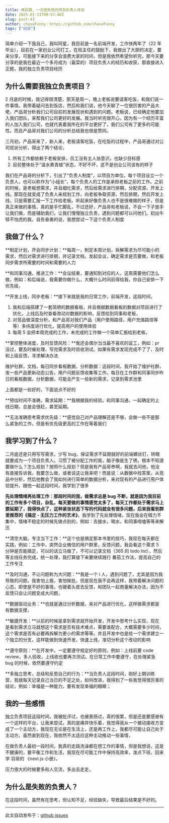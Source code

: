 ```yaml
---
title: 再回首，一次很失败的项目负责人体验
date: 2025-01-11T09:57:46Z
slug: post-43
author: chaseFunny：https://github.com/chaseFunny
tags: ["经验"]
---
```


简单介绍一下我自己，我叫阿星，我目前是一名前端开发，工作快两年了（22 年毕业），目前在一家创业公司打工，在班主任的鼓励下，我做出了大胆的决定，要来分享，可能接下来的分享会浪费大家的时间，但是我依然希望你听完，那今天要分享的是我在最近一个多月成为（最菜的）项目负责人的经历和收获，那直接进入正题，我的独立负责项目经历

## 为什么需要我独立负责项目？

2 月底的时候，我记得很清楚，那天是周一，晚上老板说要请客吃饭，和我们说一件事情。我带着疑问去到饭店，然后和我们说，他今天聊了一位很厉害的产品大佬，产品哥分析我们公司目前的发展现状和遇到的问题。老板说，已经确定他要加入我们团队，来帮我们公司更好的发展。我当时听完很开心，因为有一个经历丰富的人加入我们公司，也就代表着我所在的平台更好了，我们公司有了更多的可能性。而且产品哥对我们公司的分析总结我也很是赞同。

三月初，产品哥来了，新人来，老板请客吃饭，在吃饭的过程中，产品哥通过对公司现状分析，得出了两个结论，

1. 所有工作都依赖于老板安排，员工没有主人翁意识。也缺少目标感
2. 目前整体处于“温水煮青蛙”状态，不好不坏，这不是创业公司该有的样子

我们在产品哥的分析下，引出了“负责人制度”，以项目为单位，每个项目设立一个负责人，也可以称作为“小组长”，每个负责人的工作是承担老板之前的工作。之前的时候，是老板想需求，并且细化需求，然后给需求进行排期，分配资源，开发上线。那现在就变成了负责人来规划工作，向老板争取资源，然后排期，然后开发上线，只是需要汇报一下工作给老板。听起来好像负责人也不是很难做的样子，但是真正来做的事情，真的是手忙脚乱，不过还好，产品哥和老板说，不会一下子放手让我们做，而是辅助我们，让我们慢慢独立负责，遇到问题都可以问他们。初出牛犊不怕虎的我，自告奋勇的说，我想尝试一下这个负责人制度

## 我做了什么？

**制定计划，开会同步计划：**每周一，制定本周计划，拆解需求为尽可能小的需求，然后对需求进行排期，并记录文档，发起会议，确定需求是否要做，和老板同步需求所需要的时间和需要的人力

**和同事沟通，推进工作：**会议结束，要通知到对应的人，这周需要他们怎么做，例如：和后端说，我需要你做什么，大概什么时间前得给我，你自己安排一下优先级，

**开发上线，同步老板：**接下来就是我的日常工作，前端开发，这段时间，

1. 我和后端搭建了一套简陋的数据看板，并且根据数据看板的数据对项目进行了优化，上线后及时查看改动对数据的影响，反馈给到同事和老板，
2. 对竞品做深度分析，和产品哥对我们产品（用户使用路径，用户充值路径等等）多纬度进行优化，提高用户的使用体验
3. 每周 5 会把本周完成的工作，未完成的工作做一个简单汇报给到老板， 

**掌控整体进度，及时反馈风险：**我还会偶尔当当最不喜欢的监工，例如：pr 没过，要及时催处理，写完需求及时验收测试。如果有需求发现完成不了了，及时和上级反馈，寻求解决办法

维护社群，文档，每日同步看板数据，分析数据：这段时间，我开始了维护社群，发一些产品更新动态公告，用户问题反馈收集等工作。每日在工作群和同事同步昨日的看板数据，分析数据，可能会产生一些新的需求，记录到需求池里

上面都是一些好的，下面说点不好的

**预估时间不准确，需求延期：**我根据我的经验，和同事沟通，一起确定的上线日期，总是会很赶，甚至延期。

**无法准确思考需求优先级：**感觉自己对产品理解还是不够，会做一些不是那么紧急的工作，但是有优先级更高的工作在等着我们

## 我学习到了什么？

二月底还是只用写写需求，少写 bug，保证需求不延期就好的前端螺丝钉，转眼就要成为一个项目负责人。习惯了被分配工作的我，脑子像是生了锈，根本不知道要做什么？怎么规划？按照什么规划？但是我有产品哥😎啊，我就去问他，他没有直接告诉我，我要怎么做，或者说这让我来吧！而是说：从数据中找答案，从竞品中分析，然后他教会了我如何进行简单的数据分析，来对现有的产品进行用户体验提升。跟他一起这段时间，我学到了很多

**先处理情绪再处理工作：**那段时间的我，做需求总是 bug 不断，就是因为我目前的工作有多个项目，杂乱，每天要做的事情感觉太多了，每天工作都处于需求马上要延期了，我得快点了，这种紧张状态下写的代码就会有很多问题，后来我看到群里推荐的**《搞定 - 无压力工作的艺术》**，我学到了先处理情绪，现在我会在精力不集中，情绪不稳定的时候先做点别的，例如：去接水，喝水，和同事唠嗑等等来解压

**清空大脑，专注当下工作：**这个也是搞定那本书里的技巧，我现在每天都在实践，例如：工作中，突然企业微信的用户群里，反馈问题，我会看这个需求 5 分钟是否能搞定，可以的话立马做了，不可以记录文档（365 的 todo list），然后等主线任务完成，统一处理，我打算接下来要继续践行 番茄工作法，提高自己的工作专注

**及时沟通，不让问题称为大问题：**我是一个 i 人，遇到问题了，尤其是因为我导致的问题，我害怕上报，害怕挨批，但是现在我不会再这样，我带着解决问题的心态，即使是不好的事情，也硬着头皮去反馈，和团队一起商量解决办法，因为不反馈只会让问题变成大问题，

**数据驱动业务：**也就是通过分析数据，来对产品进行优化，这样做需求都是有数据支撑，

**敏捷开发：**以前的时候是拿到需求就开始开发，开发中思考什么实现，现在是看到需求立马就想这个需求是否有技术难点，需要谁配合，大概需要多少时间，这个需求是否有必要再拆解为更小的需求等等。并且开发中也是给一个需求建立一个独立的分支，这样能做到快速开发，快速上线，准切分析这个改动的影响

**遵守原则：**在开发中，一定要遵守规定好的原则，例如：上线前要 code review，多人验收，上线收也要再次测试。在日常工作中要遵守，在处理紧急 bug 的时候，依然要遵守约定

**多独立思考，总结和反思自己的行为：**当负责人这段时间，刚好上期训练营，我就每天记录自己当日的不足之处，如何改进，我得到了一些我觉得很厉害的结论，例如：幸福是一种能力，要有发现幸福的眼睛；

## 我的一些感悟

独立负责项目这段时间，我被批评过，也被表扬过，真的很累，但是还是要感谢有一个这样的平台，让我来尝试，真的是痛并快乐着，我觉得我从一个被动接收方变成了一个主动方，我现在无论是在生活上，还是再工作上，我都尽可能让自己处于主动方。虽然直到现在，我依然不太适应这种主动推动一些事情，

在做负责人最初一段时间，我真的走路洗澡都在想工作的事情，但是我想说，这是不健康的，要平衡工作和生活，我现在尽可能工作中保持高效率，准点下班，回来学 羽哥的 《next.js 小册》，

压力很大的时候要多和人交流，多出去走走，


## 为什么是失败的负责人？
在这段时间，虽然有在思考，但认知不足，经验缺失，导致最后结果是不好的。


---
此文自动发布于：<a href="https://github.com/coderPerseus/blog/issues/43" target="_blank">github issues</a>
